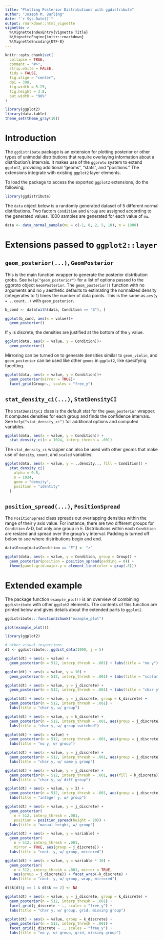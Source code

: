 ```yaml
---
title: "Plotting Posterior Distributions with ggdistribute"
author: "Joseph M. Burling"
date: "`r Sys.Date()`"
output: rmarkdown::html_vignette
vignette: >
  %\VignetteIndexEntry{Vignette Title}
  %\VignetteEngine{knitr::rmarkdown}
  %\VignetteEncoding{UTF-8}
---
```


```r
knitr::opts_chunk$set(
  collapse = TRUE,
  comment = "#>",
  strip.white = FALSE,
  tidy = FALSE,
  fig.align = "center",
  dpi = 300,
  fig.width = 5.25,
  fig.height = 3.8,
  out.width = "90%"
)
```

```r
library(ggplot2)
library(data.table)
theme_set(theme_gray(10))
```

# Introduction

The `ggdistribute` package is an extension for plotting posterior or other types of unimodal distributions that require overlaying information about a distribution's intervals. It makes use of the `ggproto` system to extend `ggplot2`, providing additional "geoms", "stats", and "positions." The extensions integrate with existing `ggplot2` layer elements.

To load the package to access the exported `ggplot2` extensions, do the following,

```r
library(ggdistribute)
```

The `data` object below is a randomly generated dataset of 5 different normal distributions. Two factors `Condition` and `Group` are assigned according to the generated values. 1000 samples are generated for each value of `mu`.

```r
data <- data_normal_sample(mu = c(-1, 0, 2, 5, 10), n = 1000)
```

# Extensions passed to `ggplot2::layer`

## `geom_posterior(...)`, `GeomPosterior`

This is the main function wrapper to generate the posterior distribution grobs. See `help("geom_posterior")` for a list of options passed to the ggproto object `GeomPosterior`. The `geom_posterior()` function with no arguments and no `y` aesthetic defaults to estimating the normalized density (integerates to 1) times the number of data points. This is the same as `aes(y = ..count..)` with `geom_posterior`.

```r
b_cond <- data[with(data, Condition == "B"), ]

ggplot(b_cond, aes(x = value))+
  geom_posterior()
```

If `y` is discrete, the densities are justified at the bottom of the `y` value.

```r
ggplot(data, aes(x = value, y = Condition))+
  geom_posterior()
```

Mirroring can be turned on to generate densities similar to `geom_violin`, and `geom_posterior` can be used like other `geoms` in `ggplot2`, like specifying facetting.

```r
ggplot(data, aes(x = value, y = Condition))+
  geom_posterior(mirror = TRUE)+
  facet_grid(Group~., scales = "free_y")
```

## `stat_density_ci(...)`, `StatDensityCI`

The `StatDensityCI` class is the default stat for the `geom_posterior` wrapper. It computes densities for each group and finds the confidence intervals. See `help("stat_density_ci")` for additional options and computed variables.

```r
ggplot(data, aes(x = value, y = Condition)) +
  stat_density_ci(n = 1024, interp_thresh = .001)
```

The `stat_density_ci` wrapper can also be used with other geoms that make use of `density`, `count`, and `scaled` variables.

```r
ggplot(data, aes(x = value, y = ..density.., fill = Condition)) +
  stat_density_ci(
    alpha = 0.5,
    n = 1024,
    geom = "density",
    position = "identity"
  )
```

## `position_spread(...)`, `PositionSpread`

The `PositionSpread` class spreads out overlapping densities within the range of their y axis value. For instance, there are two different groups for `Condition` A-D, but only one group in E. Distributions within each `Condition` are resized and spread over the group's y interval. Padding is turned off below to see where distributions begin and end.

```r
data$Group[data$Condition == "E"] <- "z"

ggplot(data, aes(x = value, y = Condition, group = Group)) +
  geom_posterior(position = position_spread(padding = 0)) +
  theme(panel.grid.major.y = element_line(color = gray(.8)))
```


# Extended example

The package function `example_plot()` is an overview of combining `ggdistribute` with other `ggplot2` elements. The contents of this function are printed below and gives details about the extended parts to `ggplot2`.

```r
ggdistribute:::function2chunk("example_plot")
```

```r
plot(example_plot())
```

```r
library(ggplot2)

# other visual inspections
dt <- ggdistribute:::ggdist_data(1000, j = 5)

ggplot(dt) + aes(x = value) +
  geom_posterior(n = 512, interp_thresh = .001) + labs(title = "no y")

ggplot(dt) + aes(x = value, y = 10) +
  geom_posterior(n = 512, interp_thresh = .001) + labs(title = "scalar y")

ggplot(dt) + aes(x = value, y = j_discrete) +
  geom_posterior(n = 512, interp_thresh = .001) + labs(title = "char y")

ggplot(dt) + aes(x = value, y = j_discrete, group = k_discrete) +
  geom_posterior(n = 512, interp_thresh = .001) +
  labs(title = "char y, w/ group")

ggplot(dt) + aes(x = value, y = k_discrete) +
  geom_posterior(n = 512, interp_thresh = .001, aes(group = j_discrete)) +
  labs(title = "char y, w/ group switched")

ggplot(dt) + aes(x = value) +
  geom_posterior(n = 512, interp_thresh = .001, aes(group = j_discrete)) +
  labs(title = "no y, w/ group")

ggplot(dt) + aes(x = value, y = j_discrete) +
  geom_posterior(n = 512, interp_thresh = .001, aes(group = j_discrete)) +
  labs(title = "char y, w/ same y group")

ggplot(dt) + aes(x = value, y = j_discrete) +
  geom_posterior(n = 512, interp_thresh = .001, aes(fill = k_discrete)) +
  labs(title = "char y, w/ diff group")

ggplot(dt) + aes(x = value, y = I) +
  geom_posterior(n = 512, interp_thresh = .001, aes(group = j_discrete)) +
  labs(title = "integer y, w/ group")

ggplot(dt) + aes(x = value, y = j_discrete) +
  geom_posterior(
    n = 512, interp_thresh = .001,
    position = position_spread(height = 20)) +
  labs(title = "manual height, w/ group")

ggplot(dt) + aes(x = value, y = variable) +
  geom_posterior(
    n = 512, interp_thresh = .001,
    mirror = TRUE, aes(group = j_discrete)) +
  labs(title = "cont. y, w/ group, mirrored")

ggplot(dt) + aes(x = value, y = variable * 10) +
  geom_posterior(
    n = 512, interp_thresh = .001, mirror = TRUE,
    aes(group = j_discrete)) + facet_wrap(~k_discrete) +
  labs(title = "cont. y, w/ group, wrap, mirrored")

dt$k[dt$j == 1 & dt$k == 2] <- NA

ggplot(dt) + aes(x = value, y = j_discrete, group = k_discrete) +
  geom_posterior(n = 512, interp_thresh = .001) +
  facet_grid(j_discrete ~ ., scales = "free_y") +
  labs(title = "char y, w/ group, grid, missing group")

ggplot(dt) + aes(x = value, group = k_discrete) +
  geom_posterior(n = 512, interp_thresh = .001) +
  facet_grid(j_discrete ~ ., scales = "free_y") +
  labs(title = "no y, w/ group, grid, missing group")
```
